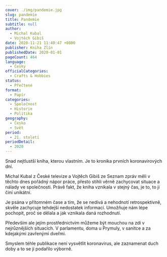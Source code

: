 ```yaml
---
cover: ./img/pandemie.jpg
slug: pandemie
title: Pandemie
subtitle: null
author:
  - Michal Kubal
  - Vojtěch Gibiš
date: 2020-11-21 11:49:47 +0800
publisher: Kniha Zlín
publishedDate: 2020-01-01
pageCount: 464
language:
  - Česky
officialCategories:
  - Crafts & Hobbies
status:
  - Přečtené
format:
  - Papír
categories:
  - Společnost
  - Historie
  - Politika
geography:
  - Česko
  - Svět
period:
  - 21. století
periodDetail:
  - 2020
---
```


Snad nejtlustší kniha, kterou vlastním. Je to kronika prvních koronavirových dní.

Michal Kubal z České televize a Vojtěch Gibiš ze Seznam zpráv měli v těchto dnes pořádný nápor práce, přesto stihli věrně zachycovat situace a nálady ve společnosti. Právě fakt, že kniha vznikala v stejný čas, je to, to ji činí unikátní.

Je psána v přítomném čase a tím, že se nedívá a nehodnotí retrospektivně, skvěle zachycuje tehdejší nedostatek informací. Umožňuje nám lépe pochopit, proč se dělala a jak vznikala daná rozhodnutí.

Především ale jejím prostřednictvím můžeme být mouchou na zdi v nejrůznějších situacích. V parlamentu, doma u Prymuly, v sanitce a za kdejakými zavřenými dveřmi.

Smyslem téhle publikace není vysvětlit koronavirus, ale zaznamenat duch doby a to se jí podařilo výborně.
